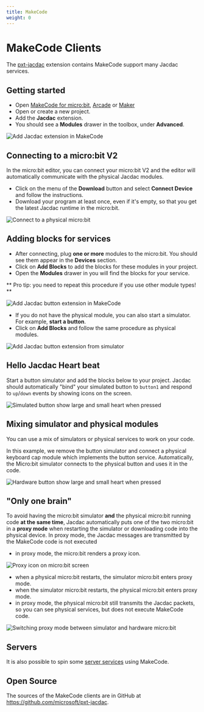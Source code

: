 ```yaml
---
title: MakeCode
weight: 0
---
```


# MakeCode Clients

The [pxt-jacdac](https://github.com/microsoft/pxt-jacdac) extension contains MakeCode support many Jacdac services.

## Getting started

-   Open [MakeCode for micro:bit](https://makecode.microbit.org/), [Arcade](https://arcade.makecode.com/) or [Maker](https://maker.makecode.com/)
-   Open or create a new project.
-   Add the **Jacdac** extension.
-   You should see a **Modules** drawer in the toolbox, under **Advanced**.

![Add Jacdac extension in MakeCode](./makecode/addjacdac.gif)

## Connecting to a micro:bit V2

In the micro:bit editor, you can connect your micro:bit V2 and the editor will automatically communicate with the physical Jacdac modules.

- Click on the menu of the **Download** button and select **Connect Device** and follow the instructions.
- Download your program at least once, even if it's empty, so that you get the latest Jacdac runtime in the micro:bit.

![Connect to a physical micro:bit](./makecode/connectmicrobit.gif)

## Adding blocks for services

-   After connecting, plug **one or more** modules to the micro:bit. You should see them appear in the **Devices** section.
-   Click on **Add Blocks** to add the blocks for these modules in your project.
-   Open the **Modules** drawer in you will find the blocks for your service.

** Pro tip: you need to repeat this procedure if you use other module types! **

![Add Jacdac button extension in MakeCode](./makecode/addmodule.gif)

-   If you do not have the physical module, you can also start a simulator. For example, **start a button**.
-   Click on **Add Blocks** and follow the same procedure as physical modules.

![Add Jacdac button extension from simulator](./makecode/addbutton.gif)

## Hello Jacdac Heart beat

Start a button simulator and add the blocks below to your project. Jacdac should automatically "bind" your simulated button
to `button1` and respond to `up`/`down` events by showing icons on the screen.

![Simulated button show large and small heart when pressed](./makecode/simheartbeat.gif)

## Mixing simulator and physical modules

You can use a mix of simulators or physical services to work on your code.

In this example, we remove the button simulator and connect a physical keyboard cap module which implements the button service.
Automatically, the Micro:bit simulator connects to the physical button and uses it in the code.

![Hardware button show large and small heart when pressed](./makecode/hardwareheartbeat.gif)

## "Only one brain"

To avoid having the micro:bit simulator **and** the physical micro:bit running code **at the same time**,
Jacdac automatically puts one of the two micro:bit in a **proxy mode** when restarting the simulator or downloading code into the physical device.
In proxy mode, the Jacdac messages are transmitted by the MakeCode code is not executed

- in proxy mode, the micro:bit renders a proxy icon.

![Proxy icon on micro:bit screen](./makecode/proxyscreen.png)

-   when a physical micro:bit restarts, the simulator micro:bit enters proxy mode.
-   when the simulator micro:bit restarts, the physical micro:bit enters proxy mode.
-   in proxy mode, the physical micro:bit still transmits the Jacdac packets, so you can see physical services, but does not execute MakeCode code.

![Switching proxy mode between simulator and hardware micro:bit](./makecode/onebrain.gif)

## Servers

It is also possible to spin some [server services](/clients/makecode/servers/) using MakeCode.

## Open Source

The sources of the MakeCode clients are in GitHub at https://github.com/microsoft/pxt-jacdac.
